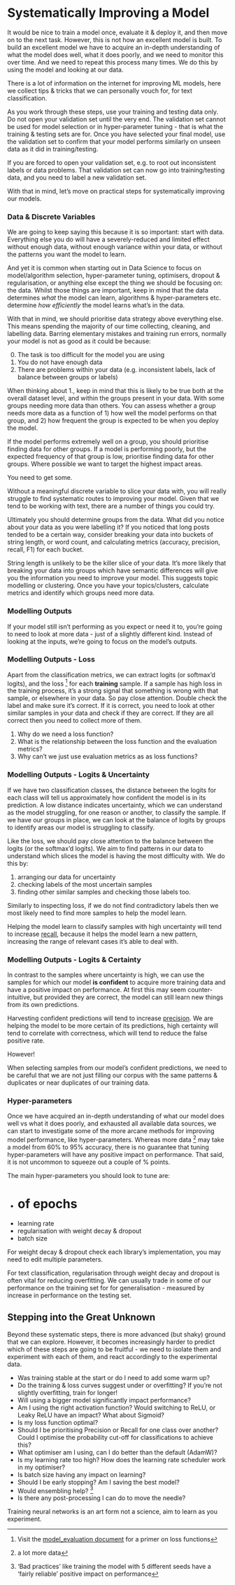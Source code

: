 # Systematically Improving a Model

It would be nice to train a model once, evaluate it & deploy it, and then move on to the next task. However, this is not how an excellent model is built. To build an excellent model we have to acquire an in-depth understanding of what the model does well, what it does poorly, and we need to monitor this over time. And we need to repeat this process many times. We do this by using the model and looking at our data. 

::: {.callout-note} 
There is a lot of information on the internet for improving ML models, here we collect tips & tricks that we can personally vouch for, for text classification.
:::

As you work through these steps, use your training and testing data only. Do not open your validation set until the very end. The validation set cannot be used for model selection or in hyper-parameter tuning - that is what the training & testing sets are for. Once you have selected your final model, use the validation set to confirm that your model performs similarly on unseen data as it did in training/testing.

::: {.callout-warning}
If you are forced to open your validation set, e.g. to root out inconsistent labels or data problems. That validation set can now go into training/testing data, and you need to label a new validation set.
:::

With that in mind, let's move on practical steps for systematically improving our models. 

### Data & Discrete Variables

We are going to keep saying this because it is so important: start with data. Everything else you do will have a severely-reduced and limited effect without enough data, without enough variance within your data, or without the patterns you want the model to learn. 

And yet it is common when starting out in Data Science to focus on model/algorithm selection, hyper-parameter tuning, optimisers, dropout & regularisation, or anything else except the thing we should be focusing on: the data. Whilst those things are important, keep in mind that the data determines *what* the model can learn, algorithms & hyper-parameters etc. determine *how efficiently* the model learns what's in the data. 

With that in mind, we should prioritise data strategy above everything else. This means spending the majority of our time collecting, cleaning, and labelling data. Barring elementary mistakes and training run errors, normally your model is not as good as it could be because:

0. The task is too difficult for the model you are using
1. You do not have enough data
2. There are problems within your data (e.g. inconsistent labels, lack of balance between groups or labels)

When thinking about 1., keep in mind that this is likely to be true both at the overall dataset level, and within the groups present in your data. With some groups needing more data than others. You can assess whether a group needs more data as a function of 1) how well the model performs on that group, and 2) how frequent the group is expected to be when you deploy the model.

If the model performs extremely well on a group, you should prioritise finding data for other groups. If a model is performing poorly, but the expected frequency of that group is low, prioritise finding data for other groups. Where possible we want to target the highest impact areas.

::: {.callout-note collapse='true'title="What do I do if I don't have any groups?"}

You need to get some. 

Without a meaningful discrete variable to slice your data with, you will really struggle to find systematic routes to improving your model. Given that we tend to be working with text, there are a number of things you could try.

Ultimately you should determine groups from the data. What did you notice about your data as you were labelling it? If you noticed that long posts tended to be a certain way, consider breaking your data into buckets of string length, or word count, and calculating metrics (accuracy, precision, recall, F1) for each bucket. 

String length is unlikely to be the killer slice of your data. It's more likely that breaking your data into groups which have semantic differences will give you the information you need to improve your model. This suggests topic modelling or clustering. Once you have your topics/clusters, calculate metrics and identify which groups need more data.
:::

### Modelling Outputs

If your model still isn't performing as you expect or need it to, you're going to need to look at more data - just of a slightly different kind. Instead of looking at the inputs, we're going to focus on the model's outputs. 

### Modelling Outputs - Loss

Apart from the classification metrics, we can extract logits (or softmax'd logits), and the loss ^[Visit the [model_evaluation document](model_evaluation.qmd) for a primer on loss functions] for each **training** sample. If a sample has high loss in the training process, it's a strong signal that something is wrong with that sample, or elsewhere in your data. So pay close attention. Double check the label and make sure it's correct. If it is correct, you need to look at other similar samples in your data and check if they are correct. If they are all correct then you need to collect more of them.

::: {.callout-note title="Exercise"} 

1. Why do we need a loss function?
2. What is the relationship between the loss function and the evaluation metrics?
3. Why can't we just use evaluation metrics as as loss functions?
:::

### Modelling Outputs - Logits & Uncertainty

If we have two classification classes, the distance between the logits for each class will tell us approximately how confident the model is in its prediction. A low distance indicates uncertainty, which we can understand as the model struggling, for one reason or another, to classify the sample. If we have our groups in place, we can look at the balance of logits by groups to identify areas our model is struggling to classify.

Like the loss, we should pay close attention to the balance between the logits (or the softmax'd logits). We aim to find patterns in our data to understand which slices the model is having the most difficulty with. We do this by: 

1. arranging our data for uncertainty
2. checking labels of the most uncertain samples
3. finding other similar samples and checking those labels too. 

Similarly to inspecting loss, if we do not find contradictory labels then we most likely need to find more samples to help the model learn.

::: {.callout-tip}
Helping the model learn to classify samples with high uncertainty will tend to increase [recall](https://en.wikipedia.org/wiki/Precision_and_recall), because it helps the model learn a new pattern, increasing the range of relevant cases it's able to deal with.
:::

### Modelling Outputs - Logits & Certainty

In contrast to the samples where uncertainty is high, we can use the samples for which our model **is confident** to acquire more training data and have a positive impact on performance. At first this may seem counter-intuitive, but provided they are correct, the model can still learn new things from its own predictions. 

::: {.callout-tip}
Harvesting confident predictions will tend to increase [precision](https://en.wikipedia.org/wiki/Precision_and_recall). We are helping the model to be more certain of its predictions, high certainty will tend to correlate with correctness, which will tend to reduce the false positive rate.
:::

However! 

When selecting samples from our model's confident predictions, we need to be careful that we are not just filling our corpus with the same patterns & duplicates or near duplicates of our training data.

### Hyper-parameters

Once we have acquired an in-depth understanding of what our model does well vs what it does poorly, and exhausted all available data sources, we can start to investigate some of the more arcane methods for improving model performance, like hyper-parameters. Whereas more data ^[a lot more data] may take a model from 60% to 95% accuracy, there is no guarantee that tuning hyper-parameters will have any positive impact on performance. That said, it is not uncommon to squeeze out a couple of % points.

The main hyper-parameters you should look to tune are:

- # of epochs
- learning rate
- regularisation with weight decay & dropout
- batch size 

::: {.callout-tip}
For weight decay & dropout check each library's implementation, you may need to edit multiple parameters.
:::

For text classification, regularisation through weight decay and dropout is often vital for reducing overfitting. We can usually trade in some of our performance on the training set for for generalisation - measured by increase in performance on the testing set.

## Stepping into the Great Unknown

Beyond these systematic steps, there is more advanced (but shaky) ground that we can explore. However, it becomes increasingly harder to predict which of these steps are going to be fruitful - we need to isolate them and experiment with each of them, and react accordingly to the experimental data.

- Was training stable at the start or do I need to add some warm up?
- Do the training & loss curves suggest under or overfitting? If you're not slightly overfitting, train for longer!
- Will using a bigger model significantly impact performance?
- Am I using the right activation function? Would switching to ReLU, or Leaky ReLU have an impact? What about Sigmoid? 
- Is my loss function optimal?
- Should I be prioritising Precision or Recall for one class over another? Could I optimise the probability cut-off for classifications to achieve this?
- What optimiser am I using, can I do better than the default (AdamW)?
- Is my learning rate too high? How does the learning rate scheduler work in my optimiser?
- Is batch size having any impact on learning?
- Should I be early stopping? Am I saving the best model? 
- Would ensembling help? ^['Bad practices' like training the model with 5 different seeds have a 'fairly reliable' positive impact on performance]
- Is there any post-processing I can do to move the needle?

::: {.callout-tip}
Training neural networks is an art form not a science, aim to learn as you experiment.
:::